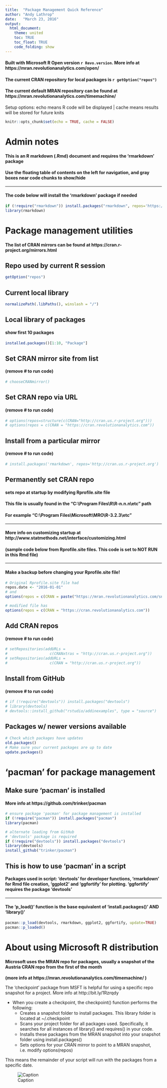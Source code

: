 ```yaml
---
title:  "Package Management Quick Reference"
author: "Andy Lathrop"
date:   "March 23, 2016"
output: 
  html_document:
    theme: united
    toc: TRUE
    toc_float: TRUE
    code_folding: show
---
```


#### Built with **Microsoft R Open** version `r Revo.version`. More info at https://mran.revolutionanalytics.com/open/
#### The current CRAN repository for local packages is `r getOption("repos")`
#### The current default MRAN repository can be found at https://mran.revolutionanalytics.com/timemachine/

Setup options: echo means R code will be displayed | cache means results will be stored for future knits
```r
knitr::opts_chunk$set(echo = TRUE, cache = FALSE)
```

# Admin notes
#### This is an R markdown (.Rmd) document and requires the **'rmarkdown'** package
#### Use the floating **table of contents** on the left for navigation, and gray boxes near code chunks to show/hide
***
#### The code below will install the 'rmarkdown' package if needed
```r
if (!require("rmarkdown")) install.packages("rmarkdown", repos='https://cran.revolutionanalytics.com')
library(rmarkdown)
```

# Package management utilities
#### The list of CRAN mirrors can be found at https://cran.r-project.org/mirrors.html

## Repo used by current R session
```r
getOption("repos")
```

## Current local library
```r
normalizePath(.libPaths(), winslash = "/")
```

## Local library of packages
#### show first 10 packages
```r
installed.packages()[1:10, "Package"] 
```

## Set CRAN mirror site from list 
#### (remove # to run code)
```r
# chooseCRANmirror()
```

## Set CRAN repo via URL
#### (remove # to run code)
```r
# options(repos=structure(c(CRAN="http://cran.us.r-project.org")))
# options(repos = c(CRAN = "https://cran.revolutionanalytics.com"))
```

## Install from a particular mirror
#### (remove # to run code)
```r
# install.packages('rmarkdown', repos='http://cran.us.r-project.org')
```

## Permanently set CRAN repo
#### sets repo at startup by modifying **Rprofile.site** file  
#### This file is usually found in the "C:\\Program Files\\R\\R-n.n.n\\etc" path  
#### For example "C:\\Program Files\\Microsoft\\MRO\\R-3.2.3\\etc"
***
#### More info on customizing startup at http://www.statmethods.net/interface/customizing.html
#### (sample code below from Rprofile.site files. This code is set to NOT RUN in this Rmd file)  
***
#### **Make a backup before changing your Rprofile.site file!**  
```r
# Original Rprofile.site file had 
repos.date <- "2016-01-01"
# and
options(repos = c(CRAN = paste("https://mran.revolutionanalytics.com/snapshot/",repos.date,sep="")))

# modified file has
options(repos = c(CRAN = "https://cran.revolutionanalytics.com"))
```

## Add CRAN repos 
#### (remove # to run code)
```r
# setRepositories(addURLs =
#                   c(CRANxtras = "http://cran.us.r-project.org"))
# setRepositories(addURLs =
#                   c(CRAN = "http://cran.us.r-project.org"))
```

## Install from GitHub
#### (remove # to run code)
```r
# if (!require("devtools")) install.packages("devtools")
# library(devtools)
# devtools::install_github("rstudio/addinexamples", type = "source")
```

## Packages w/ newer versions available
```r
# Check which packages have updates
old.packages()
# Make sure your current packages are up to date
update.packages()
```

# 'pacman' for package management
## Make sure 'pacman' is installed
#### More info at https://github.com/trinker/pacman
```r
# ensure package 'pacman' for package management is installed
if (!require("pacman")) install.packages("pacman")
library(pacman)

# alternate loading from GitHub
# 'devtools' package is required
if (!require("devtools")) install.packages("devtools")
library(devtools)
install_github("trinker/pacman")
```
## This is how to use 'pacman' in a script 
#### Packages used in script: 'devtools' for developer functions, 'rmarkdown' for Rmd file creation, 'ggplot2' and 'ggfortify' for plotting. 'ggfortify' requires the package 'devtools' 
***
#### The 'p_load()' function is the base equivalent of 'install.packages()' AND 'library()'
```r
pacman::p_load(devtools, rmarkdown, ggplot2, ggfortify, update=TRUE)
pacman::p_loaded()
```

# About using Microsoft R distribution
#### Microsoft uses the MRAN repo for packages, usually a snapshot of the Austria CRAN repo from the first of the month
**(more info at https://mran.revolutionanalytics.com/timemachine/ )**

The 'checkpoint' package from MSFT is helpful for using a specific repo snapshot for a project. 
More info at http://bit.ly/1Rzrqdy  

* When you create a checkpoint, the checkpoint() function performs the following:
    + Creates a snapshot folder to install packages. This library folder is located at ~/.checkpoint
    + Scans your project folder for all packages used. Specifically, it searches for all instances of library() and requires() in your code.
    + Installs these packages from the MRAN snapshot into your snapshot folder using install.packages()
    + Sets options for your CRAN mirror to point to a MRAN snapshot, i.e. modify options(repos)
    
This means the remainder of your script will run with the packages from a specific date.

![Caption](myGraphics\\MSFT-R-Checkpoint.png)
